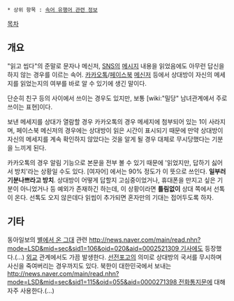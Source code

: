  * 상위 항목 : [[속어 유행어 관련 정보]]

[[목차]]
== 개요 ==
"읽고 씹다"의 준말로 문자나 메신저, [[SNS]]의 [[ 메시지 ]] 내용을 읽었음에도 아무런 답신을 하지 않는 경우를 이르는 속어. [[카카오톡]]/[[페이스북]] [[메신저]] 등에서 상대방이 자신의 메세지를 읽었는지의 여부를 바로 알 수 있기에 생긴 말이다.

단순히 친구 등의 사이에서 쓰이는 경우도 있지만, 보통 [wiki:"밀당" 남녀관계에서 주로 쓰이는 표현]이다.

보낸 메세지를 상대가 열람할 경우 카카오톡의 경우 메세지에 첨부되어 있는 1이 사라지며, 페이스북 메신저의 경우에는 상대방이 읽은 시간이 표시되기 때문에 만약 상대방이 자신의 메세지를 계속 확인하지 않았다는 것을 알게 될 경우 대체로 무시당했다는 기분을 느끼게 된다. 

카카오톡의 경우 알림 기능으로 본문을 전부 볼 수 있기 때문에 '읽었지만, 답하기 싫어서 방치'라는 상황일 수도 있다. [여자어] 에서는 90% 정도가 이 뜻으로 쓰인다. '''일부러 기분나쁘라고 방치'''. 
상대방이 어떻게 답할지 고심중이었거나, 휴대폰을 만지고 싶은 기분이 아니었거나 등 예외가 존재하긴 하는데, 이 상황이라면 '''틀림없이''' 상대 쪽에서 선톡이 온다. 선톡도 오지 않은데다 읽씹이 추가되면 혼자만의 기대는 접어두도록 하자.

== 기타 ==
동아일보의 [[별에서 온 그대]] 관련 [[http://news.naver.com/main/read.nhn?mode=LSD&mid=sec&sid1=106&oid=020&aid=0002521309 기사]]에도 등장했다.(...) [[외교]] 관계에서도 가끔 발생한다. [[선전포고]]의 의미로 상대방의 국서를 무시하며 사신을 죽여버리는 경우까지도 있다. 북한이 대한민국에서 보내는 [[http://news.naver.com/main/read.nhn?mode=LSD&mid=sec&sid1=115&oid=055&aid=0000271398 전화통지문]]에 대해 자주 사용한다.(...)
